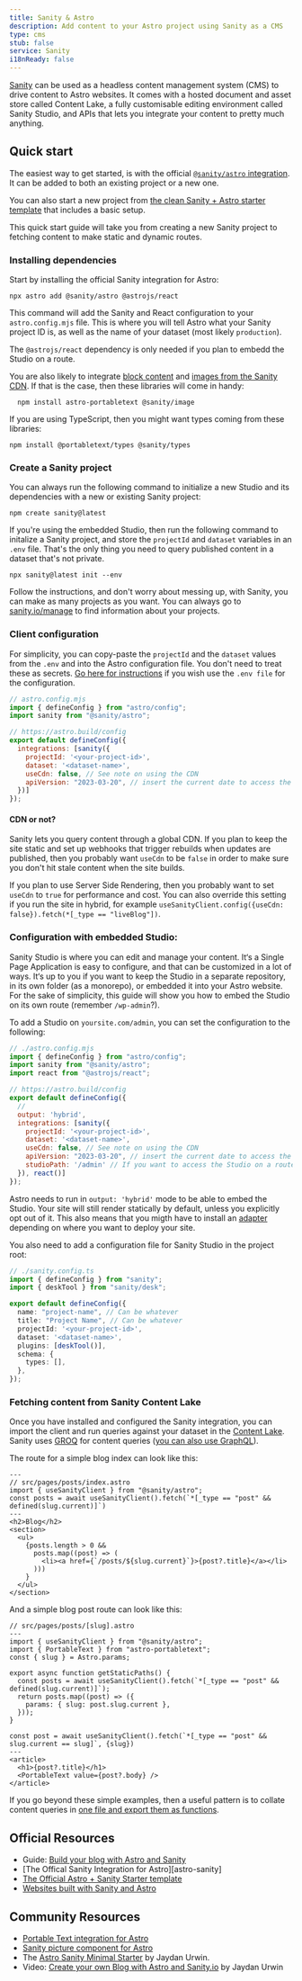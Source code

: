 ```yaml
---
title: Sanity & Astro
description: Add content to your Astro project using Sanity as a CMS
type: cms
stub: false
service: Sanity
i18nReady: false
---
```



[Sanity](http://sanity.io) can be used as a headless content management system (CMS) to drive content to Astro websites. It comes with a hosted document and asset store called Content Lake, a fully customisable editing environment called Sanity Studio, and APIs that lets you integrate your content to pretty much anything.

## Quick start

The easiest way to get started, is with the official [`@sanity/astro` integration](https://github.com/sanity-io/sanity-astro). It can be added to both an existing project or a new one.

You can also start a new project from [the clean Sanity + Astro starter template][starter] that includes a basic setup.

This quick start guide will take you from creating a new Sanity project to fetching content to make static and dynamic routes.

### Installing dependencies

Start by installing the official Sanity integration for Astro:

```shell
npx astro add @sanity/astro @astrojs/react
```

This command will add the Sanity and React configuration to your `astro.config.mjs` file. This is where you will tell Astro what your Sanity project ID is, as well as the name of your dataset (most likely `production`).

The `@astrojs/react` dependency is only needed if you plan to embedd the Studio on a route.

You are also likely to integrate [block content][portabletext] and [images from the Sanity CDN][asset-pipeline]. If that is the case, then these libraries will come in handy:


```shell
  npm install astro-portabletext @sanity/image
```

If you are using TypeScript, then you might want types coming from these libraries:

```shell
npm install @portabletext/types @sanity/types
```

### Create a Sanity project

You can always run the following command to initialize a new Studio and its dependencies with a new or existing Sanity project:

```shell
npm create sanity@latest
```

If you're using the embedded Studio, then run the following command to initalize a Sanity project, and store the `projectId` and `dataset` variables in an `.env` file. That's the only thing you need to query published content in a dataset that's not private.

```shell
npx sanity@latest init --env
```

Follow the instructions, and don't worry about messing up, with Sanity, you can make as many projects as you want. You can always go to [sanity.io/manage][manage] to find information about your projects.

### Client configuration

For simplicity, you can copy-paste the `projectId` and the `dataset` values from the `.env` and into the Astro configuration file. You don't need to treat these as secrets. [Go here for instructions][env-config] if you wish use the `.env file` for the configuration.

```javascript
// astro.config.mjs
import { defineConfig } from "astro/config";
import sanity from "@sanity/astro";

// https://astro.build/config
export default defineConfig({
  integrations: [sanity({
    projectId: '<your-project-id>',
    dataset: '<dataset-name>',
    useCdn: false, // See note on using the CDN
    apiVersion: "2023-03-20", // insert the current date to access the latest version of the API
  })]
});

```

#### CDN or not?
Sanity lets you query content through a global CDN. If you plan to keep the site static and set up webhooks that trigger rebuilds when updates are published, then you probably want `useCdn` to be `false` in order to make sure you don't hit stale content when the site builds.

If you plan to use Server Side Rendering, then you probably want to set `useCdn` to `true` for performance and cost. You can also override this setting if you run the site in hybrid, for example `useSanityClient.config({useCdn: false}).fetch(*[_type == "liveBlog"])`.

### Configuration with embedded Studio:

Sanity Studio is where you can edit and manage your content. It‘s a Single Page Application is easy to configure, and that can be customized in a lot of ways. It‘s up to you if you want to keep the Studio in a separate repository, in its own folder (as a monorepo), or embedded it into your Astro website. For the sake of simplicity, this guide will show you how to embed the Studio on its own route (remember `/wp-admin`?).


To add a Studio on `yoursite.com/admin`, you can set the configuration to the following:

```javascript
// ./astro.config.mjs
import { defineConfig } from "astro/config";
import sanity from "@sanity/astro";
import react from "@astrojs/react";

// https://astro.build/config
export default defineConfig({
  //
  output: 'hybrid',
  integrations: [sanity({
    projectId: '<your-project-id>',
    dataset: '<dataset-name>',
    useCdn: false, // See note on using the CDN
    apiVersion: "2023-03-20", // insert the current date to access the latest version of the API
    studioPath: '/admin' // If you want to access the Studio on a route
  }), react()]
});
```

Astro needs to run in `output: 'hybrid'` mode to be able to embed the Studio. Your site will still render statically by default, unless you explicitly opt out of it. This also means that you migth have to install an [adapter][adapter] depending on where you want to deploy your site.

You also need to add a configuration file for Sanity Studio in the project root:

```ts
// ./sanity.config.ts
import { defineConfig } from "sanity";
import { deskTool } from "sanity/desk";

export default defineConfig({
  name: "project-name", // Can be whatever
  title: "Project Name", // Can be whatever
  projectId: '<your-project-id>',
  dataset: '<dataset-name>',
  plugins: [deskTool()],
  schema: {
    types: [],
  },
});
```

### Fetching content from Sanity Content Lake

Once you have installed and configured the Sanity integration, you can import the client and run queries against your dataset in the [Content Lake][contentlake]. Sanity uses [GROQ][GROQ] for content queries ([you can also use GraphQL][graphql]).

The route for a simple blog index can look like this:

```astro
---
// src/pages/posts/index.astro
import { useSanityClient } from "@sanity/astro";
const posts = await useSanityClient().fetch(`*[_type == "post" && defined(slug.current)]`)
---
<h2>Blog</h2>
<section>
  <ul>
    {posts.length > 0 &&
      posts.map((post) => (
        <li><a href={`/posts/${slug.current}`}>{post?.title}</a></li>
      )))
    }
  </ul>
</section>
```

And a simple blog post route can look like this:

```astro
// src/pages/posts/[slug].astro
---
import { useSanityClient } from "@sanity/astro";
import { PortableText } from "astro-portabletext";
const { slug } = Astro.params;

export async function getStaticPaths() {
  const posts = await useSanityClient().fetch(`*[_type == "post" && defined(slug.current)]`);
  return posts.map((post) => ({
    params: { slug: post.slug.current },
  }));
}

const post = await useSanityClient().fetch(`*[_type == "post" && slug.current == slug]`, {slug})
---
<article>
  <h1>{post?.title}</h1>
  <PortableText value={post?.body} />
</article>
```
If you go beyond these simple examples, then a useful pattern is to collate content queries in [one file and export them as functions][query-file].




## Official Resources

- Guide: [Build your blog with Astro and Sanity](https://www.sanity.io/guides/sanity-astro-blog)
- [The Offical Sanity Integration for Astro][astro-sanity]
- [The Official Astro + Sanity Starter template][starter]
- [Websites built with Sanity and Astro][showcase]

## Community Resources

- [Portable Text integration for Astro][astro-portabletext]
- [Sanity picture component for Astro][astro-sanity-picture]
- The [Astro Sanity Minimal Starter](https://github.com/littlesticks/astro-sanity-minimal-starter) by Jaydan Urwin.
- Video: [Create your own Blog with Astro and Sanity.io](https://www.youtube.com/watch?v=-jAWLTfsSQw) by Jaydan Urwin

[astro–sanity]: https://github.com/sanity-io/sanity-astro
[astro-portabletext]: https://github.com/sanity-io/astro-portabletext
[astro-sanity-picture]: https://github.com/otterdev-io/astro-sanity-picture
[sanity-image]: https://github.com/sanity-io/@sanity/image
[starter]: https://www.sanity.io/templates/astro-sanity-clean
[portabletext]: https://portabletext.org
[contentlake]: https://www.sanity.io/docs/datastore
[asset-pipeline]: https://www.sanity.io/docs/asset-pipeline
[manage]: https://sanity.io/manage
[env-config]: /en/guides/configuring-astro/#environment-variables
[adapter]: /en/guides/server-side-rendering/#adding-an-adapter
[GROQ]: https://www.sanity.io/docs/groq
[graphql]: https://www.sanity.io/docs/graphql
[query-file]: https://github.com/sanity-io/sanity-template-astro-clean/blob/main/app/src/utils/sanity.ts
[showcase]: https://www.sanity.io/exchange/type=projects/framework=astro
